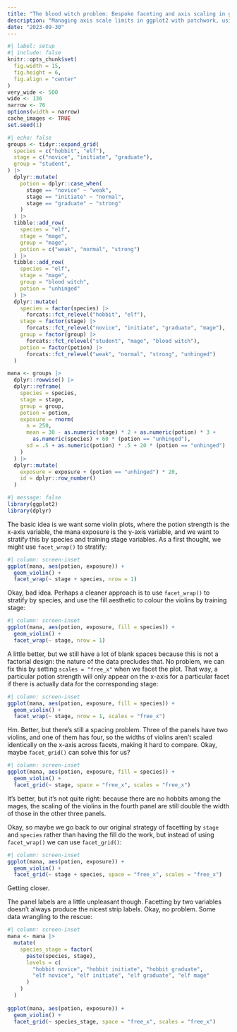 ```yaml
---
title: "The blood witch problem: Bespoke faceting and axis scaling in ggplot2 with patchwork"
description: "Managing axis scale limits in ggplot2 with patchwork, using fake data that is so obviously a thinly-veiled metaphor for pediatric dosing simulations in pharmacometric modelling"
date: "2023-09-30"
--- 
```


<!--------------- my typical setup ----------------->

```r
#| label: setup
#| include: false
knitr::opts_chunk$set(
  fig.width = 15,
  fig.height = 6,
  fig.align = "center"
)
very_wide <- 500
wide <- 136
narrow <- 76
options(width = narrow)
cache_images <- TRUE
set.seed(1)
```

<!--------------- post begins here ----------------->


```r
#| echo: false
groups <- tidyr::expand_grid(
  species = c("hobbit", "elf"),
  stage = c("novice", "initiate", "graduate"),
  group = "student",
) |>
  dplyr::mutate(
    potion = dplyr::case_when(
      stage == "novice" ~ "weak",
      stage == "initiate" ~ "normal",
      stage == "graduate" ~ "strong"
    )
  ) |>
  tibble::add_row(
    species = "elf", 
    stage = "mage", 
    group = "mage", 
    potion = c("weak", "normal", "strong")
  ) |>
  tibble::add_row(
    species = "elf",
    stage = "mage",
    group = "blood witch",
    potion = "unhinged"
  ) |> 
  dplyr::mutate(
    species = factor(species) |> 
      forcats::fct_relevel("hobbit", "elf"),
    stage = factor(stage) |> 
      forcats::fct_relevel("novice", "initiate", "graduate", "mage"),
    group = factor(group) |> 
      forcats::fct_relevel("student", "mage", "blood witch"),
    potion = factor(potion) |> 
      forcats::fct_relevel("weak", "normal", "strong", "unhinged")
  )

mana <- groups |>  
  dplyr::rowwise() |>
  dplyr::reframe(
    species = species,
    stage = stage,
    group = group,
    potion = potion,
    exposure = rnorm(
      n = 250,
      mean = 30 - as.numeric(stage) * 2 + as.numeric(potion) * 3 + 
        as.numeric(species) + 60 * (potion == "unhinged"),
      sd = .5 + as.numeric(potion) * .5 + 20 * (potion == "unhinged")
    )
  ) |> 
  dplyr::mutate(
    exposure = exposure + (potion == "unhinged") * 20,
    id = dplyr::row_number()
  )
```

```r
#| message: false
library(ggplot2)
library(dplyr)
```

The basic idea is we want some violin plots, where the potion strength is the x-axis variable, the mana exposure is the y-axis variable, and we want to stratify this by species and training stage variables. As a first thought, we might use `facet_wrap()` to stratify:

```r
#| column: screen-inset
ggplot(mana, aes(potion, exposure)) + 
  geom_violin() + 
  facet_wrap(~ stage + species, nrow = 1)
```

Okay, bad idea. Perhaps a cleaner approach is to use `facet_wrap()` to stratify by species, and use the fill aesthetic to colour the violins by training stage:

```r
#| column: screen-inset
ggplot(mana, aes(potion, exposure, fill = species)) + 
  geom_violin() + 
  facet_wrap(~ stage, nrow = 1)
```

A little better, but we still have a lot of blank spaces because this is not a factorial design: the nature of the data precludes that. No problem, we can fix this by setting `scales = "free_x"` when we facet the plot. That way, a particular potion strength will only appear on the x-axis for a particular facet if there is actually data for the corresponding stage:

```r
#| column: screen-inset
ggplot(mana, aes(potion, exposure, fill = species)) + 
  geom_violin() + 
  facet_wrap(~ stage, nrow = 1, scales = "free_x") 
```

Hm. Better, but there's still a spacing problem. Three of the panels have two violins, and one of them has four, so the widths of violins aren't scaled identically on the x-axis across facets, making it hard to compare. Okay, maybe `facet_grid()` can solve this for us?

```r
#| column: screen-inset
ggplot(mana, aes(potion, exposure, fill = species)) + 
  geom_violin() + 
  facet_grid(~ stage, space = "free_x", scales = "free_x") 
```

It's better, but it's not quite right: because there are no hobbits among the mages, the scaling of the violins in the fourth panel are still double the width of those in the other three panels. 

Okay, so maybe we go back to our original strategy of facetting by `stage` and `species` rather than having the fill do the work, but instead of using `facet_wrap()` we can use `facet_grid()`:

```r
#| column: screen-inset
ggplot(mana, aes(potion, exposure)) + 
  geom_violin() + 
  facet_grid(~ stage + species, space = "free_x", scales = "free_x") 
```

Getting closer. 

The panel labels are a little unpleasant though. Facetting by two variables doesn't always produce the nicest strip labels. Okay, no problem. Some data wrangling to the rescue:

```r
#| column: screen-inset
mana <- mana |> 
  mutate(
    species_stage = factor(
      paste(species, stage),
      levels = c(
        "hobbit novice", "hobbit initiate", "hobbit graduate",
        "elf novice", "elf initiate", "elf graduate", "elf mage"
      )
    )
  )
  
ggplot(mana, aes(potion, exposure)) + 
  geom_violin() + 
  facet_grid(~ species_stage, space = "free_x", scales = "free_x")
```
